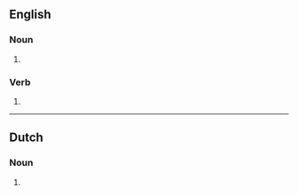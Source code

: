 {{also|Hotdogs|hot dogs|hot-dogs|Hot Dogs}}
==English==

===Noun===
{{head|en|noun form}}

# {{plural of|en|hotdog}}

===Verb===
{{head|en|verb form}}

# {{en-third-person singular of|hotdog}}

----

==Dutch==

===Noun===
{{head|nl|noun plural form}}

# {{plural of|nl|hotdog}}